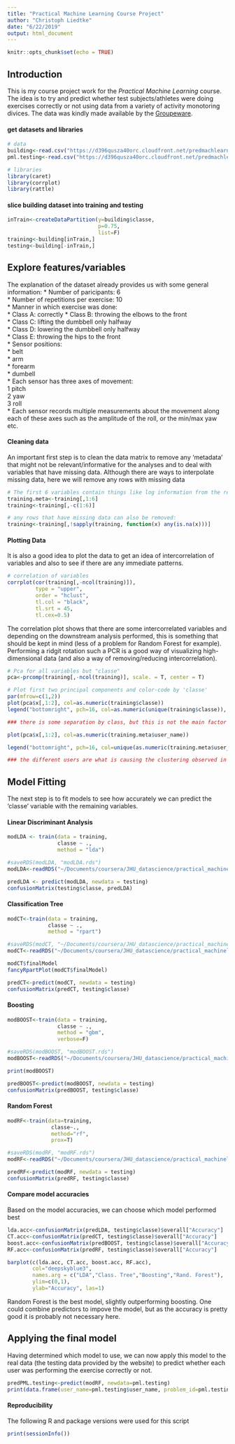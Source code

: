 ```yaml
---
title: "Practical Machine Learning Course Project"
author: "Christoph Liedtke"
date: "6/22/2019"
output: html_document
---
```


```r
knitr::opts_chunk$set(echo = TRUE)
```

## Introduction

This is my course project work for the _Practical Machine Learning_ course. The idea is to try and predict whether test subjects/athletes were doing exercises correctly or not using data from a variety of activity monotoring divices. The data was kindly made available by the [Groupeware](http://groupware.les.inf.puc-rio.br/har).


#### get datasets and libraries
```r
# data
building<-read.csv("https://d396qusza40orc.cloudfront.net/predmachlearn/pml-training.csv", row.names = 1, na.strings = c("","NA",NA,"#DIV/0!"))
pml.testing<-read.csv("https://d396qusza40orc.cloudfront.net/predmachlearn/pml-testing.csv", row.names = 1, na.strings = c("","NA",NA,"#DIV/0!"))

# libraries
library(caret)
library(corrplot)
library(rattle)

```

#### slice building dataset into training and testing
```r
inTrain<-createDataPartition(y=building$classe,
                             p=0.75,
                             list=F)
training<-building[inTrain,]
testing<-building[-inTrain,]

```

## Explore features/variables

The explanation of the dataset already provides us with some general information:
* Number of paricipants: 6  
* Number of repetitions per exercise: 10  
* Manner in which exercise was done:  
  * Class A: correctly
  * Class B: throwing the elbows to the front  
  * Class C: lifting the dumbbell only halfway  
  * Class D: lowering the dumbbell only halfway  
  * Class E: throwing the hips to the front  
* Sensor positions:  
  * belt  
  * arm  
  * forearm  
  * dumbell  
* Each sensor has three axes of movement:  
  1 pitch  
  2 yaw  
  3 roll  
* Each sensor records multiple measurements about the movement along each of these axes such as the amplitude of the roll, or the min/max yaw etc.

#### Cleaning data

An important first step is to clean the data matrix to remove any 'metadata' that might not be relevant/informative for the analyses and to deal with variables that have missing data. Although there are ways to interpolate missing data, here we will remove any rows with missing data 


```r
# The first 6 variables contain things like log information from the recording devices and can be removed
training.meta<-training[,1:6]
training<-training[,-c(1:6)]

# any rows that have missing data can also be removed:
training<-training[,!sapply(training, function(x) any(is.na(x)))]
```



#### Plotting Data

It is also a good idea to plot the data to get an idea of intercorrelation of variables and also to see if there are any immediate patterns. 

```r
# correlation of variables
corrplot(cor(training[,-ncol(training)]),
         type = "upper",
         order = "hclust", 
         tl.col = "black",
         tl.srt = 45,
         tl.cex=0.5)
```

The correlation plot shows that there are some intercorrelated variables and depending on the downstream analysis performed, this is something that should be kept in mind (less of a problem for Random Forest for example). Performing a ridgit rotation such a PCR is a good way of visualizing high-dimensional data (and also a way of removing/reducing intercorrelation).


```r
# Pca for all variables but "classe"
pca<-prcomp(training[,-ncol(training)], scale. = T, center = T)

# Plot first two principal components and color-code by 'classe'
par(mfrow=c(1,2))
plot(pca$x[,1:2], col=as.numeric(training$classe))
legend("bottomright", pch=16, col=as.numeric(unique(training$classe)), legend = unique(training$classe), cex=0.5)

### there is some separation by class, but this is not the main factor driving clustering, we can plot the same axes but looking at another classification of the data such as the users

plot(pca$x[,1:2], col=as.numeric(training.meta$user_name))

legend("bottomright", pch=16, col=unique(as.numeric(training.meta$user_name)), legend = unique(training.meta$user_name), cex=0.5)

### the different users are what is causing the clustering observed in the PCA biplot. This is a good example of where plotting data can greatly help to understand patterns.
```

## Model Fitting

The next step is to fit models to see how accurately we can predict the 'classe' variable with the remaining variables.

#### Linear Discriminant Analysis
```r
modLDA <- train(data = training,
                classe ~ .,
                method = "lda")

```

```r
#saveRDS(modLDA, "modLDA.rds")
modLDA<-readRDS("~/Documents/coursera/JHU_datascience/practical_machinelearning/course_project/models/modLDA.rds")
```

```r
predLDA <- predict(modLDA, newdata = testing)
confusionMatrix(testing$classe, predLDA)
```


#### Classification Tree
```r
modCT<-train(data = training,
             classe ~ .,
             method = "rpart")
```

```r
#saveRDS(modCT, "~/Documents/coursera/JHU_datascience/practical_machinelearning/course_project/models/modCT.rds")
modCT<-readRDS("~/Documents/coursera/JHU_datascience/practical_machinelearning/course_project/models/modCT.rds")
```

```r
modCT$finalModel
fancyRpartPlot(modCT$finalModel)

predCT<-predict(modCT, newdata = testing)
confusionMatrix(predCT, testing$classe)
```


#### Boosting
```r
modBOOST<-train(data = training,
                classe ~ .,
                method = "gbm",
                verbose=F)
```

```r
#saveRDS(modBOOST, "modBOOST.rds")
modBOOST<-readRDS("~/Documents/coursera/JHU_datascience/practical_machinelearning/course_project/models/modBOOST.rds")
```

```r
print(modBOOST)

predBOOST<-predict(modBOOST, newdata = testing)
confusionMatrix(predBOOST, testing$classe)
```

#### Random Forest
```r
modRF<-train(data=training,
              classe~.,
              method="rf",
              prox=T)

```

```r
#saveRDS(modRF, "modRF.rds")
modRF<-readRDS("~/Documents/coursera/JHU_datascience/practical_machinelearning/course_project/models/modRF.rds")
```

```r
predRF<-predict(modRF, newdata = testing)
confusionMatrix(predRF, testing$classe)
```
#### Compare model accuracies

Based on the model accuracies, we can choose which model performed best

```r

lda.acc<-confusionMatrix(predLDA, testing$classe)$overall["Accuracy"]
CT.acc<-confusionMatrix(predCT, testing$classe)$overall["Accuracy"]
boost.acc<-confusionMatrix(predBOOST, testing$classe)$overall["Accuracy"]
RF.acc<-confusionMatrix(predRF, testing$classe)$overall["Accuracy"]

barplot(c(lda.acc, CT.acc, boost.acc, RF.acc),
        col="deepskyblue3",
        names.arg = c("LDA","Class. Tree","Boosting","Rand. Forest"),
        ylim=c(0,1),
        ylab="Accuracy", las=1)
```

Random Forest is the best model, slightly outperforming boosting. One could combine predictors to impove the model, but as the accuracy is pretty good it is probably not necessary here.

## Applying the final model

Having determined which model to use, we can now apply this model to the real data (the testing data provided by the website) to predict whether each user was performing the exercise correctly or not. 

```r
predPML.testing<-predict(modRF, newdata=pml.testing)
print(data.frame(user_name=pml.testing$user_name, problem_id=pml.testing$problem_id, predicted_class=(predPML.testing)))
```


#### Reproducibility

The following R and package versions were used for this script

```r
print(sessionInfo())
```